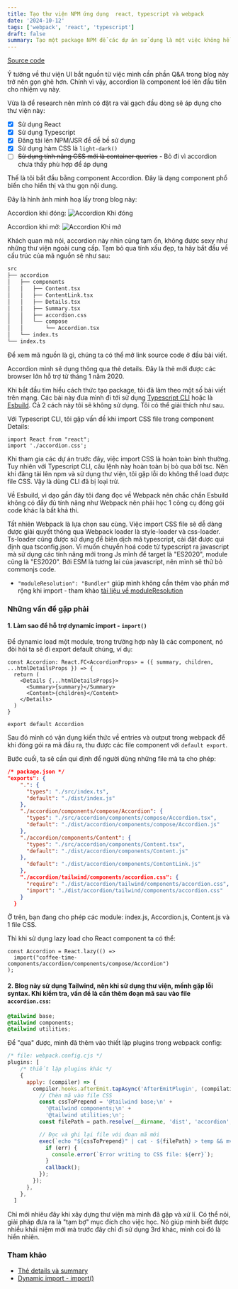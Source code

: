 ```yaml
---
title: Tạo thư viện NPM ứng dụng  react, typescript và webpack
date: '2024-10-12'
tags: ['webpack', 'react', 'typescript']
draft: false
summary: Tạo một package NPM để các dự án sử dụng là một việc không hề đơn giản. Bởi có bao nhiêu là công cụ lẫn khái niệm cho dù là một lập trình viên có kinh nghiệm nhiều khi cũng không nắm rõ. Thực hành viết một package sẽ đem tới cho bạn nhiều kiến thức bổ ích không ngờ đấy.
---
```


[Source code](https://github.com/haingdc/coffee-time-components/tree/sample-task-15)

Ý tưởng về thư viện UI bắt nguồn từ việc mình cần phần Q&A trong blog này trở nên gọn ghẽ hơn. Chính vì vậy, accordion là component loé lên đầu tiên cho nhiệm vụ này.

Vừa là để research nên mình có đặt ra vài gạch đầu dòng sẽ áp dụng cho thư viện này:

- [x] Sử dụng React
- [x] Sử dụng Typescript
- [x] Đăng tải lên NPM/JSR để dễ bề sử dụng
- [x] Sử dụng hàm CSS là `light-dark()`
- [ ] ~~Sử dụng tính năng CSS mới là container queries~~ - Bỏ đi vì accordion chưa thấy phù hợp để áp dụng

Thế là tôi bắt đầu bằng component Accordion. Đây là dạng component phổ biến cho hiển thị và thu gọn nội dung.

Đây là hình ảnh minh hoạ lấy trong blog này:

Accordion khi đóng:
![Accordion Khi đóng](/static/images/0b145f62-1c6f-4e58-9832-c5962960c9d4/860f268bbb06445da6b695980d3181f5.webp)

Accordion khi mở:
![Accordion Khi mở](/static/images/0b145f62-1c6f-4e58-9832-c5962960c9d4/0a29c37f8fe34768a5d5f2e5c2055ea9.webp)

Khách quan mà nói, accordion này nhìn cũng tạm ổn, không được sexy như những thư viện ngoài cung cấp. Tạm bỏ qua tính xấu đẹp, ta hãy bắt đầu về cấu trúc của mã nguồn sẽ như sau:

```txt
src
├── accordion
│   ├── components
│   │   ├── Content.tsx
│   │   ├── ContentLink.tsx
│   │   ├── Details.tsx
│   │   ├── Summary.tsx
│   │   ├── accordion.css
│   │   └── compose
│   │       └── Accordion.tsx
│   └── index.ts
└── index.ts

```

Để xem mã nguồn là gì, chúng ta có thể mở link source code ở đầu bài viết.

Accordion mình sẽ dụng thông qua thẻ details. Đây là thẻ mới được các browser lớn hỗ trợ từ tháng 1 năm 2020.

Khi bắt đầu tìm hiểu cách thức tạo package, tôi đã làm theo một số bài viết trên mạng. Các bài này đưa mình đi tới sử dụng [Typescript CLI](https://www.typescriptlang.org/docs/handbook/compiler-options.html#using-the-cli) hoặc là [Esbuild](https://esbuild.github.io/). Cả 2 cách này tôi sẽ không sử dụng. Tôi có thể giải thích như sau.

Với Typescript CLI, tôi gặp vấn đề khi import CSS file trong component Details:

```tsx
import React from "react";
import './accordion.css';

```

Khi tham gia các dự án trước đây, việc import CSS là hoàn toàn bình thường. Tuy nhiên với Typescript CLI, câu lệnh này hoàn toàn bị bỏ qua bởi tsc. Nên khi đăng tải lên npm và sử dụng thư viện, tôi gặp lỗi do không thể load được file CSS. Vậy là dùng CLI đã bị loại trừ.

Về Esbuild, vì dạo gần đây tôi đang đọc về Webpack nên chắc chắn Esbuild không có đầy đủ tính năng như Webpack nên phải học 1 công cụ đóng gói code khác là bất khả thi.

Tất nhiên Webpack là lựa chọn sau cùng. Việc import CSS file sẽ dễ dàng được giải quyết thông qua Webpack loader là style-loader và css-loader. Ts-loader cũng được sử dụng để biên dịch mã typescript, cài đặt được qui định qua tsconfig.json. Vì muốn chuyển hoá code từ typescript ra javascript mà sử dụng các tính năng mới trong Js mình để target là "ES2020", module cũng là "ES2020". Bởi ESM là tương lai của javascript, nên mình sẽ thử bỏ commonjs code.

- `"moduleResolution": "Bundler"` giúp mình không cần thêm vào phần mở rộng khi import - tham khảo [tài liệu về moduleResolution](https://www.typescriptlang.org/tsconfig/#moduleResolution)

### Những vấn đề gặp phải
#### 1. Làm sao để hỗ trợ dynamic import - `import()`

Để dynamic load một module, trong trường hợp này là các component, nó đòi hỏi ta sẽ đi export default chúng, ví dụ:

```tsx
const Accordion: React.FC<AccordionProps> = ({ summary, children, ...htmlDetailsProps }) => {
  return (
    <Details {...htmlDetailsProps}>
      <Summary>{summary}</Summary>
      <Content>{children}</Content>
    </Details>
  )
}

export default Accordion
```

Sau đó mình có vận dụng kiến thức về entries và output trong webpack để khi đóng gói ra mã đầu ra, thu được các file component với `default export`.

Bước cuối, ta sẽ cần qui định để người dùng những file mà ta cho phép:

```json
/* package.json */
"exports": {
    ".": {
      "types": "./src/index.ts",
      "default": "./dist/index.js"
    },
    "./accordion/components/compose/Accordion": {
      "types": "./src/accordion/components/compose/Accordion.tsx",
      "default": "./dist/accordion/components/compose/Accordion.js"
    },
    "./accordion/components/Content": {
      "types": "./src/accordion/components/Content.tsx",
      "default": "./dist/accordion/components/Content.js"
    },
      "default": "./dist/accordion/components/ContentLink.js"
    },
    "./accordion/tailwind/components/accordion.css": {
      "require": "./dist/accordion/tailwind/components/accordion.css",
      "import": "./dist/accordion/tailwind/components/accordion.css"
    }
  }
```

Ở trên, bạn đang cho phép các module: index.js, Accordion.js, Content.js và 1 file CSS.

Thì khi sử dụng lazy load cho React component ta có thể:

```tsx
const Accordion = React.lazy(() =>
  import("coffee-time-components/accordion/components/compose/Accordion")
);
```


#### 2. Blog này sử dụng Tailwind, nên khi sử dụng thư viện, mềnh gặp lỗi syntax. Khi kiểm tra, vấn đề là cần thêm đoạn mã sau vào file `accordion.css`:

```css
@tailwind base;
@tailwind components;
@tailwind utilities;
```

Để "qua" được, mình đã thêm vào thiết lập plugins trong webpack config:

```js
/* file: webpack.config.cjs */
plugins: [
    /* thiết lập plugins khác */
    {
      apply: (compiler) => {
        compiler.hooks.afterEmit.tapAsync('AfterEmitPlugin', (compilation, callback) => {
          // Chèn mã vào file CSS
          const cssToPrepend = '@tailwind base;\n' +
            '@tailwind components;\n' +
            '@tailwind utilities;\n';
          const filePath = path.resolve(__dirname, 'dist', 'accordion', 'tailwind', 'components', 'accordion.css');

          // Đọc và ghi lại file với đoạn mã mới
          exec(`echo "${cssToPrepend}" | cat - ${filePath} > temp && mv temp ${filePath}`, (err) => {
            if (err) {
              console.error(`Error writing to CSS file: ${err}`);
            }
            callback();
          });
        });
      },
    },
  ]
```

Chỉ mới nhiêu đây khi xây dựng thư viện mà mình đã gặp và xử lí. Có thể nói, giải pháp đưa ra là "tạm bợ" mục đích cho việc học. Nó giúp mình biết được nhiều khái niệm mới mà trước đây chỉ đi sử dụng 3rd khác, mình coi đó là hiển nhiên.

### Tham khảo
- [Thẻ details và summary](https://developer.mozilla.org/en-US/docs/Web/HTML/Element/details)
- [Dynamic import - import()](https://developer.mozilla.org/en-US/docs/Web/JavaScript/Reference/Operators/import)
